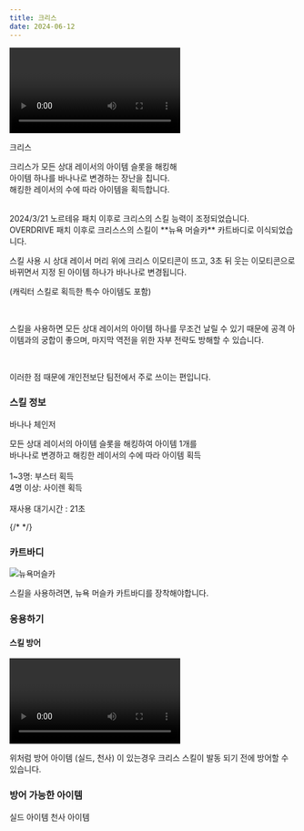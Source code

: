 ```yaml
---
title: 크리스
date: 2024-06-12
---
```


<Division className="mdRatio">
	<Video fileName="skill/skill-kris1.mp4" />
</Division>

<Sprite className="character" backgroundPosition="-839px -41px">크리스</Sprite>

<Bq>크리스가 모든 상대 레이서의 아이템 슬롯을 해킹해 <br/>
아이템 하나를 바나나로 변경하는 장난을 칩니다.<br/>
해킹한 레이서의 수에 따라 아이템을 획득합니다.<br/><br/>
<Link target="_blank" href="https://kartdrift.nexon.com/kartdrift/ko/news/update/view?threadId=2527539">2024/3/21 노르테유 패치</Link> 이후로 크리스의 스킬 능력이 조정되었습니다.<br/>
OVERDRIVE 패치 이후로 크리스스의 스킬이 **뉴욕 머슬카** 카트바디로 이식되었습니다.</Bq>

스킬 사용 시 상대 레이서 머리 위에 크리스 이모티콘이 뜨고, 3초 뒤 웃는 이모티콘으로 바뀌면서 지정 된 아이템 하나가 바나나로 변경됩니다.

(캐릭터 스킬로 획득한 특수 아이템도 포함)

<br/>

스킬을 사용하면 모든 상대 레이서의 아이템 하나를 무조건 날릴 수 있기 때문에 공격 아이템과의 궁합이 좋으며, 마지막 역전을 위한 자부 전략도 방해할 수 있습니다.

<br/>

이러한 점 때문에 개인전보단 팀전에서 주로 쓰이는 편입니다.

### 스킬 정보

<Sprite className="skill" backgroundPosition="-100px -280px">바나나 체인저</Sprite>

<Info diffText="초보자 추천" titleText="바나나체인저" tagText="액티브"/>

<Bq>모든 상대 레이서의 아이템 슬롯을 해킹하여 아이템 1개를 <br/>
바나나로 변경하고 해킹한 레이서의 수에 따라 아이템 획득 <br/><br/>
1~3명: 부스터 획득 <br/>
4명 이상: 사이렌 획득<br/><br/>재사용 대기시간 : 21초</Bq>

{/* <TagList title="재사용 대기시간">
    <Tag name="일반" text1="21초"/>
    <Tag name="고급" text1="19.9초"/>
    <Tag name="희귀" text1="18.8초"/>
    <Tag name="영웅" text1="17.7초"/>
    <Tag name="전설" text1="16.6초"/>
</TagList> */}

### 카트바디

<Img className="dynamicImage" src="/images/karts/뉴욕머슬카.webp" alt="뉴욕머슬카"/>

스킬을 사용하려면, 뉴욕 머슬카 카트바디를 장착해야합니다.

### 응용하기

#### 스킬 방어

<Division className="mdRatio">
	<Video fileName="skill/skill-kris2.mp4" />
</Division>

위처럼 방어 아이템 (실드, 천사) 이 있는경우 크리스 스킬이 발동 되기 전에 방어할 수 있습니다.

### 방어 가능한 아이템

<Division className="mdFlex mdCg">
    <Sprite className="item" backgroundPosition="-244px -165px">실드 아이템</Sprite>
    <Sprite className="item" backgroundPosition="-87px -13px">천사 아이템</Sprite>
</Division>